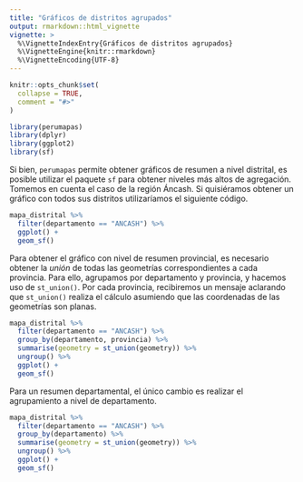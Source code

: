 ```yaml
---
title: "Gráficos de distritos agrupados"
output: rmarkdown::html_vignette
vignette: >
  %\VignetteIndexEntry{Gráficos de distritos agrupados}
  %\VignetteEngine{knitr::rmarkdown}
  %\VignetteEncoding{UTF-8}
---
```


```r
knitr::opts_chunk$set(
  collapse = TRUE,
  comment = "#>"
)
```

```r
library(perumapas)
library(dplyr)
library(ggplot2)
library(sf)
```

Si bien, `perumapas` permite obtener gráficos de resumen a nivel distrital, es posible utilizar el paquete `sf` para obtener niveles más altos de agregación. Tomemos en cuenta el caso de la región Áncash. Si quisiéramos obtener un gráfico con todos sus distritos utilizaríamos el siguiente código.

```r
mapa_distrital %>% 
  filter(departamento == "ANCASH") %>% 
  ggplot() +
  geom_sf()
```

Para obtener el gráfico con nivel de resumen provincial, es necesario obtener la *unión* de todas las geometrías correspondientes a cada provincia. Para ello, agrupamos por departamento y provincia, y hacemos uso de `st_union()`. Por cada provincia, recibiremos un mensaje aclarando que `st_union()` realiza el cálculo asumiendo que las coordenadas de las geometrías son planas.

```r
mapa_distrital %>% 
  filter(departamento == "ANCASH") %>% 
  group_by(departamento, provincia) %>% 
  summarise(geometry = st_union(geometry)) %>% 
  ungroup() %>% 
  ggplot() +
  geom_sf()
```

Para un resumen departamental, el único cambio es realizar el agrupamiento a nivel de departamento.

```r
mapa_distrital %>% 
  filter(departamento == "ANCASH") %>% 
  group_by(departamento) %>% 
  summarise(geometry = st_union(geometry)) %>% 
  ungroup() %>% 
  ggplot() +
  geom_sf()
```
